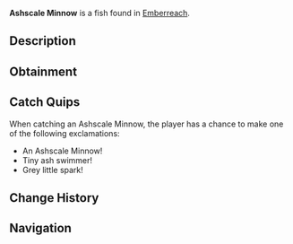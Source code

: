 {{FishInfobox
|image          = Ashscale Minnow.png
|rarity         = Common
|sea            = Second Sea
|location       = [[Emberreach]]
|sublocation    = 
|sources        = Fishing Rod
|radar_location = 
|prog_speed     = +10
|xp             = 16
|weather        = Foggy
|time           = Day
|season         = Autumn
|bait           = Shrimp
|base_weight    = 21
|base_value     = 35
|weight_range   = 12
|base_chance    = 110
|base_resil     = 80
}}
'''Ashscale Minnow''' is a {{Rarity|Common}} fish found in [[Emberreach]].

== Description ==
{{Description|A small, ashen-hued fish, flickering through the haze with subtle shadows.|Bestiary Entry}}

== Obtainment ==
{{Description|It darts where the soot settles under daylight.|Bestiary Hint}}
{{Fish Availability|
Emberreach/Surrounding Ocean
|top_rods      = 
Adventurer's Rod\412033.53\79947.5;
Fischer's Rod\404724.67\204855.07;
Plastic Rod\403500.53\204140.79;
Fast Rod\402849.91\112201.26;
Candy Cane Rod\402314\203183.88;
Lucky Rod\396120.71\138793.74;
Fungal Rod\387780.77\151951.8;
Antler Rod\384407.22\151507.41;
Free Spirit Rod\361811.78\0;
Verdant Shear Rod\300753.76\28670.6;
Blazebringer Rod\288685.85\30898.01;
Trident Rod\281850.02\25403.96;
No-Life Rod\242417.87\23089.37;
Ethereal Prism Rod\242175.13\24183.93;
Seraphic Rod\233868.22\21079.22;
Rod Of The Exalted One\226422.49\20623.72;
Depthseeker Rod\224687.19\22462.06;
Rod Of The Forgotten Fang\224637.89\20394.57;
Challenger's Rod\224604.71\21259.69;
Avalanche Rod\223322.21\22381.35;
Volcanic Rod\221511.36\21536.08;
Rod Of The Depths\220745.22\20532;
Zeus Rod\220744.53\21461.52;
Steady Rod\182051.36\19504.84
|recommended   = Free Spirit Rod
}}

== Catch Quips ==
When catching an Ashscale Minnow, the player has a chance to make one of the following exclamations:
* An Ashscale Minnow!
* Tiny ash swimmer!
* Grey little spark!

== Change History ==
{{Change History|{{subst:Current Version}}}}

== Navigation ==
{{Fish Navbox|Emberreach}}